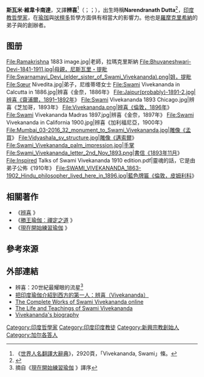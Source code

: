 {{Infobox Person 
|  name=辨喜 <br />स्वामी विवेकानन्द
|  image=Swami Vivekananda Jaipur.jpg
|  caption=  
|  dead=dead |  birth_date= {{birth date|1863|1|12}}
|  birth_place= {{flag|British India}}[[西孟加拉邦|西孟加拉邦]][[加爾各答|加爾各答]]
|  death_date= {{death date and age|1902|7|4|1863|1|12|df=y}}
|  death_place= {{flag|British India}}[[加爾各答|加爾各答]]附近[[白魯爾廟|白魯爾廟]]
|  signature = Swami-Vivekanda-Signature-transparent.png
}}
{{印度教}}
'''斯瓦米·維韋卡南達'''，又譯'''辨喜'''<ref>《[[世界人名翻譯大辭典|世界人名翻譯大辭典]]》，2920頁，「Vivekananda, Swami」條。</ref>（{{lang-sa|स्वामी विवेकानन्द|Svāmi Vivekānanda|lit=[[娑婆彌|師]] 辨-喜}}；{{lang-bn|স্বামী বিবেকানন্দ|Shami Bibekānondo}}；{{bd|1863年|1月12日|1902年|7月4日|catIdx=Vivekananda, Swami}}），出生時稱'''Narendranath Dutta'''<ref name="Jestice">
{{cite book
  | last = Jestice
  | first = Phyllis G.
  | title = Holy People of the World
  | url = https://archive.org/details/holypeopleworldc00jest
  | publisher = ABC-CLIO
  | year = 2004
  | pages = [https://archive.org/details/holypeopleworldc00jest/page/n943 899]
}}
</ref>，[[印度教|印度教]][[哲學家|哲學家]]，在[[瑜珈|瑜珈]]與[[吠檀多|吠檀多]]哲學方面俱有相當大的影響力。他也是[[羅摩克里希納|羅摩克里希納]]的弟子與{{link-en|羅摩克里希納機構|Ramakrishna Mission}}的創辦者。

== 图册 ==
<gallery widths="140px" heights="140px">
File:Ramakrishna 1883 image.jpg|老師，拉瑪克里斯納
File:Bhuvaneshwari-Devi-1841-1911.jpg|母親，尼斯瓦里・提毗
File:Swarnamayi_Devi_(elder_sister_of_Swami_Vivekananda).png|姐，提毗
File:Sœur Nivedita.jpg|弟子，尼维蒂塔女士
File:Swami Vivekananda in Calcutta in 1886.jpg|辨喜《金奈，1886年》
File:Jaipur(probably)-1891-2.jpg|辨喜《齋浦爾，1891–1892年》
File:Swami Vivekananda 1893 Chicago.jpg|辨喜《芝加哥，1893年》
File:Vivekananda.png|辨喜《倫敦，1896年》
File:Swami Vivekananda Madras 1897.jpg|辨喜《金奈，1897年》
File:Swami Vivekananda in California 1900.jpg|辨喜《加利福尼亞，1900年》
File:Mumbai_03-2016_32_monument_to_Swami_Vivekananda.jpg|雕像《孟買》
File:Vidyashala_sv_structure.jpg|雕像《邁索爾》
File:Swami_Vivekananda_palm_impression.jpg|手掌
File:Swami_Vivekananda_letter_2nd_Nov_1893.png|書信《1893年11月》
File:Inspired Talks of Swami Vivekananda 1910 edition.pdf|靈魂的話，它是由弟子公佈《1910年》
File:SWAMI_VIVEKANANDA_1863-1902_Hindu_philosopher_lived_here_in_1896.jpg|藍色牌匾《倫敦，皮姆利科》
</gallery>

== 相關著作 ==
*《[http://www.books.com.tw/products/0010377086 辨喜] {{Wayback|url=http://www.books.com.tw/products/0010377086 |date=20160311014232 }}》
*《[http://www.books.com.tw/products/CN10131673 勝王瑜伽︰禪定之道] {{Wayback|url=http://www.books.com.tw/products/CN10131673 |date=20160311025925 }}》
*《[http://www.books.com.tw/products/CN10255814 現在開始練習瑜伽] {{Wayback|url=http://www.books.com.tw/products/CN10255814 |date=20160311025742 }}》

== 參考來源 ==
{{reflist}}

== 外部連結 ==
{{commons+cat|Swami Vivekananda|斯瓦米·維韋卡南達|Swami Vivekananda}}
{{Wikisourcelang|en|Author:Swami Vivekananda|作者:斯瓦米·維韋卡南達}}
{{Wikiquote|斯瓦米·維韋卡南達}}
*辨喜：20世紀最耀眼的流星<ref>摘自《[http://www.books.com.tw/products/CN10255814 現在開始練習瑜伽] {{Wayback|url=http://www.books.com.tw/products/CN10255814 |date=20160311025742 }}》譯序</ref>
*[http://manchan.pixnet.net/blog/post/95066090-%E6%8A%8A%E5%8D%B0%E5%BA%A6%E7%91%9C%E4%BC%BD%E4%BB%8B%E7%B4%B9%E5%88%B0%E8%A5%BF%E6%96%B9%E7%9A%84%E7%AC%AC%E4%B8%80%E4%BA%BA%EF%BC%9A%E8%BE%A8%E5%96%9C%EF%BC%88viveka 把印度瑜伽介紹到西方的第一人：辨喜（Vivekananda）] {{Wayback|url=http://manchan.pixnet.net/blog/post/95066090-%E6%8A%8A%E5%8D%B0%E5%BA%A6%E7%91%9C%E4%BC%BD%E4%BB%8B%E7%B4%B9%E5%88%B0%E8%A5%BF%E6%96%B9%E7%9A%84%E7%AC%AC%E4%B8%80%E4%BA%BA%EF%BC%9A%E8%BE%A8%E5%96%9C%EF%BC%88viveka |date=20160311024642 }}
* [https://web.archive.org/web/20190325110441/http://ramakrishnavivekananda.info/ The Complete Works of Swami Vivekananda online]
* [https://web.archive.org/web/20120330175816/http://www.belurmath.org/swamivivekananda.htm The Life and Teachings of Swami Vivekananda]
* [https://web.archive.org/web/20080515051503/http://vivekananda.org/biography.asp  Vivekananda's biography]
{{Portal bar|印度|亚洲|哲学|宗教|人物}}
{{印度神話}}
{{宗教}}
{{Philosophy navigation}}
{{Authority control}}
{{DEFAULTSORT:Vivekananda, Swami}}

[[Category:印度哲學家|Category:印度哲學家]]
[[Category:印度印度教徒|Category:印度印度教徒]]
[[Category:新興宗教創始人|Category:新興宗教創始人]]
[[Category:加尔各答人|Category:加尔各答人]]